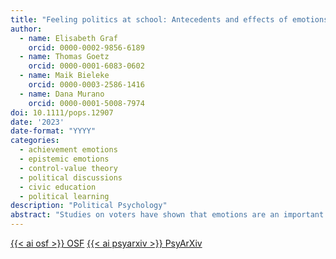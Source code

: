 ```yaml
---
title: "Feeling politics at school: Antecedents and effects of emotions in civic education"
author:
  - name: Elisabeth Graf
    orcid: 0000-0002-9856-6189
  - name: Thomas Goetz
    orcid: 0000-0001-6083-0602
  - name: Maik Bieleke
    orcid: 0000-0003-2586-1416
  - name: Dana Murano
    orcid: 0000-0001-5008-7974
doi: 10.1111/pops.12907
date: '2023'
date-format: "YYYY"
categories:
  - achievement emotions
  - epistemic emotions
  - control-value theory
  - political discussions
  - civic education
  - political learning
description: "Political Psychology"
abstract: "Studies on voters have shown that emotions are an important factor in politics. However, less is known about emotions experienced by adolescents in the context of civic education. Applying the control-value theory to a cross-curricular context, we analyze the relations between two types of emotions experienced in civic education and their antecedents and effects on learning: achievement emotions experienced during in-class political discussions and epistemic emotions experienced during individual processing of political information in school. We hypothesized both types of emotions relate to control and value appraisal antecedents (e.g., internal political efficacy, personal importance). Further, we expected—depending on the specific emotion—positive or negative relations with academic outcomes (e.g., motivation, engagement, and knowledge). Data were collected with an online questionnaire in Austrian upper secondary schools with students (*N* = 594, *M*~age~ = 17.1) from grades 10 to 13. Bivariate latent correlations broadly support the expectations: We found mainly positive associations of antecedents and outcomes to enjoyment, hope, pride, curiosity, and surprise and negative associations to hopelessness, confusion, and boredom, but more complex correlation patterns for anxiety, anger, and shame. The results provide first insights into which emotions are experienced during political learning and underscore the importance of acknowledging the role of emotions in civic education."
---
```


<a class="btn btn-dark rounded-pill" href="https://osf.io/m4fgp/" role="button">{{< ai osf >}} OSF</a> <a class="btn btn-dark rounded-pill" href="https://psyarxiv.com/ekqrv/" role="button">{{< ai psyarxiv >}} PsyArXiv</a>
